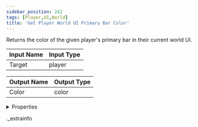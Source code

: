 ```yaml
---
sidebar_position: 242
tags: [Player,UI,World]
title: 'Get Player World UI Primary Bar Color'
---
```


Returns the color of the given player's primary bar in their current world UI.



<IChip uuid="72101b8c-e522-43ad-ad96-7332f7962c10" />

| Input Name | Input Type |
|-----------|-----------|
| Target | player |

| Output Name | Output Type |
|-----------|-----------|
| Color | color |


<details>
  <summary>Properties</summary>
  <div>
    <div>
    <table>
      <thead>
        <tr>
          <th>Room availability:</th>
          <th>Available everywhere</th>
        </tr>
        <tr>
          <th>Is beta required?</th>
          <th>No</th>
        </tr>
        <tr>
          <th>Is this chip a trolling risk?</th>
          <th>No</th>
        </tr>
        <tr>
          <th>Is this chip a role assignment risk?</th>
          <th>No</th>
        </tr>
        <tr>
          <th>Chip UUID</th>
          <th>72101b8c-e522-43ad-ad96-7332f7962c10</th>
        </tr>
      </thead>
    </table>
    </div>
  </div>
</details>

._extrainfo